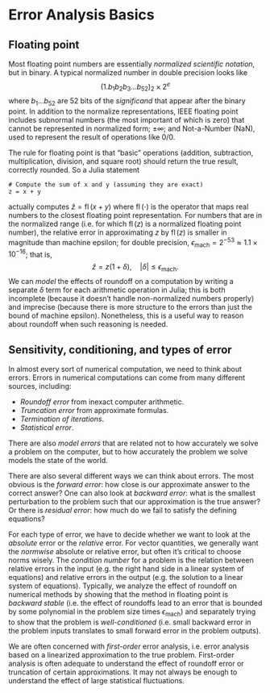 # Error Analysis Basics

## Floating point

Most floating point numbers are essentially *normalized scientific notation*, but in binary.
A typical normalized number in double precision looks like
$$
  (1.b_1 b_2 b_3 \ldots b_{52})_2 \times 2^{e}
$$
where $b_1 \ldots b_{52}$ are 52 bits of the *significand* that appear after the binary point.
In addition to the normalize representations, IEEE floating point includes subnormal numbers (the most important of which is zero) that cannot be represented in normalized form; $\pm \infty$; and Not-a-Number (NaN), used to represent the result of operations like $0/0$.

The rule for floating point is that "basic" operations (addition, subtraction, multiplication, division, and square root) should return the true result, correctly rounded.
So a Julia  statement
```.julia
# Compute the sum of x and y (assuming they are exact)
z = x + y
```
actually computes $\hat{z} = \operatorname{fl}(x+y)$ where $\operatorname{fl}(\cdot)$ is the operator that maps real numbers to the closest floating point representation.
For numbers that are in the normalized range (i.e. for which $\operatorname{fl}(z)$ is a normalized floating point number), the relative error in approximating $z$ by $\operatorname{fl}(z)$ is smaller in magnitude than machine epsilon; for double precision, $\epsilon_{\mathrm{mach}} = 2^{-53} \approx 1.1 \times 10^{-16}$; that is,
$$
  \hat{z} = z(1+\delta), \quad |\delta| \leq \epsilon_{\mathrm{mach}}.
$$
We can *model* the effects of roundoff on a computation by writing a separate $\delta$ term for each arithmetic operation in Julia; this is both incomplete (because it doesn't handle non-normalized numbers properly) and imprecise (because there is more structure to the errors than just the bound of machine epsilon).
Nonetheless, this is a useful way to reason about roundoff when such reasoning is needed.

## Sensitivity, conditioning, and types of error

In almost every sort of numerical computation, we need to think about errors.
Errors in numerical computations can come from many different sources, including:

- *Roundoff error* from inexact computer arithmetic.
- *Truncation error* from approximate formulas.
- *Termination of iterations*.
- *Statistical error*.

There are also *model errors* that are related not to how accurately we solve a problem on the computer, but to how accurately the problem we solve models the state of the world.

There are also several different ways we can think about errors.
The most obvious is the *forward error*: how close is our approximate answer to the correct answer?
One can also look at *backward error*: what is the smallest perturbation to the problem such that our approximation is the true answer?
Or there is *residual error*: how much do we fail to satisfy the defining equations?

For each type of error, we have to decide whether we want to look at the *absolute* error or the *relative* error.
For vector quantities, we generally want the *normwise* absolute or relative error, but often it's critical to choose norms wisely.
The *condition number* for a problem is the relation between relative errors in the input (e.g. the right hand side in a linear system of equations) and relative errors in the output (e.g. the solution to a linear system of equations).
Typically, we analyze the effect of roundoff on numerical methods by showing that the method in floating point is *backward stable* (i.e. the effect of roundoffs lead to an error that is bounded by some polynomial in the problem size times $\epsilon_{\mathrm{mach}}$) and separately trying to show that the problem is *well-conditioned* (i.e. small backward error in the problem inputs translates to small forward error in the problem outputs).

We are often concerned with *first-order* error analysis, i.e. error analysis based on a linearized approximation to the true problem.
First-order analysis is often adequate to understand the effect of roundoff error or truncation of certain approximations.
It may not always be enough to understand the effect of large statistical fluctuations.